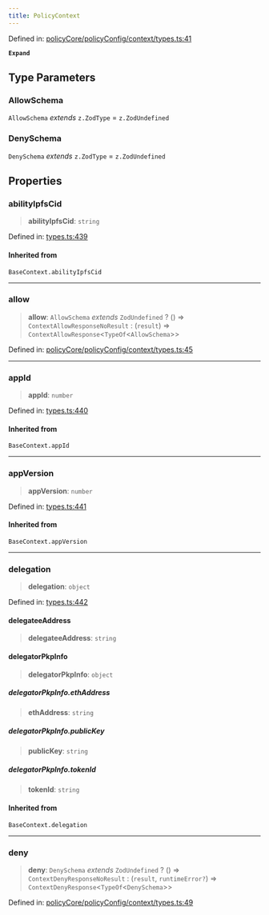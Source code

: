 ```yaml
---
title: PolicyContext
---
```


Defined in: [policyCore/policyConfig/context/types.ts:41](https://github.com/LIT-Protocol/Vincent/blob/1c902a7c278246adaf4479901c6e2d38e00321e5/packages/libs/ability-sdk/src/lib/policyCore/policyConfig/context/types.ts#L41)

**`Expand`**

## Type Parameters

### AllowSchema

`AllowSchema` *extends* `z.ZodType` = `z.ZodUndefined`

### DenySchema

`DenySchema` *extends* `z.ZodType` = `z.ZodUndefined`

## Properties

### abilityIpfsCid

> **abilityIpfsCid**: `string`

Defined in: [types.ts:439](https://github.com/LIT-Protocol/Vincent/blob/1c902a7c278246adaf4479901c6e2d38e00321e5/packages/libs/ability-sdk/src/lib/types.ts#L439)

#### Inherited from

`BaseContext.abilityIpfsCid`

***

### allow

> **allow**: `AllowSchema` *extends* `ZodUndefined` ? () => `ContextAllowResponseNoResult` : (`result`) => `ContextAllowResponse`\<`TypeOf`\<`AllowSchema`\>\>

Defined in: [policyCore/policyConfig/context/types.ts:45](https://github.com/LIT-Protocol/Vincent/blob/1c902a7c278246adaf4479901c6e2d38e00321e5/packages/libs/ability-sdk/src/lib/policyCore/policyConfig/context/types.ts#L45)

***

### appId

> **appId**: `number`

Defined in: [types.ts:440](https://github.com/LIT-Protocol/Vincent/blob/1c902a7c278246adaf4479901c6e2d38e00321e5/packages/libs/ability-sdk/src/lib/types.ts#L440)

#### Inherited from

`BaseContext.appId`

***

### appVersion

> **appVersion**: `number`

Defined in: [types.ts:441](https://github.com/LIT-Protocol/Vincent/blob/1c902a7c278246adaf4479901c6e2d38e00321e5/packages/libs/ability-sdk/src/lib/types.ts#L441)

#### Inherited from

`BaseContext.appVersion`

***

### delegation

> **delegation**: `object`

Defined in: [types.ts:442](https://github.com/LIT-Protocol/Vincent/blob/1c902a7c278246adaf4479901c6e2d38e00321e5/packages/libs/ability-sdk/src/lib/types.ts#L442)

#### delegateeAddress

> **delegateeAddress**: `string`

#### delegatorPkpInfo

> **delegatorPkpInfo**: `object`

##### delegatorPkpInfo.ethAddress

> **ethAddress**: `string`

##### delegatorPkpInfo.publicKey

> **publicKey**: `string`

##### delegatorPkpInfo.tokenId

> **tokenId**: `string`

#### Inherited from

`BaseContext.delegation`

***

### deny

> **deny**: `DenySchema` *extends* `ZodUndefined` ? () => `ContextDenyResponseNoResult` : (`result`, `runtimeError?`) => `ContextDenyResponse`\<`TypeOf`\<`DenySchema`\>\>

Defined in: [policyCore/policyConfig/context/types.ts:49](https://github.com/LIT-Protocol/Vincent/blob/1c902a7c278246adaf4479901c6e2d38e00321e5/packages/libs/ability-sdk/src/lib/policyCore/policyConfig/context/types.ts#L49)

